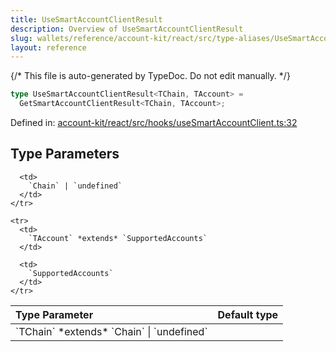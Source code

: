 ```yaml
---
title: UseSmartAccountClientResult
description: Overview of UseSmartAccountClientResult
slug: wallets/reference/account-kit/react/src/type-aliases/UseSmartAccountClientResult
layout: reference
---
```


{/* This file is auto-generated by TypeDoc. Do not edit manually. */}

```ts
type UseSmartAccountClientResult<TChain, TAccount> =
  GetSmartAccountClientResult<TChain, TAccount>;
```

Defined in: [account-kit/react/src/hooks/useSmartAccountClient.ts:32](https://github.com/alchemyplatform/aa-sdk/blob/08ef11b1fc98663df6a97fa93722c7f14b33f1cc/account-kit/react/src/hooks/useSmartAccountClient.ts#L32)

## Type Parameters

<table>
  <thead>
    <tr>
      <th align="left">Type Parameter</th>
      <th align="left">Default type</th>
    </tr>
  </thead>

  <tbody>
    <tr>
      <td>
        `TChain` *extends* `Chain` | `undefined`
      </td>

      <td>
        `Chain` | `undefined`
      </td>
    </tr>

    <tr>
      <td>
        `TAccount` *extends* `SupportedAccounts`
      </td>

      <td>
        `SupportedAccounts`
      </td>
    </tr>

  </tbody>
</table>
